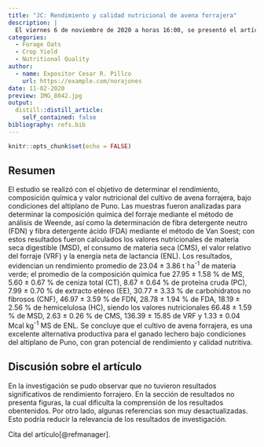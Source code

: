```yaml
---
title: "JC: Rendimiento y calidad nutricional de avena forrajera"
description: |
  El viernes 6 de noviembre de 2020 a horas 16:00, se presentó el artículo original: "Rendimiento y calidad nutricional de avena en la región de Puno".
categories:
  - Forage Oats
  - Crop Yield
  - Nutritional Quality
author:
  - name: Expositor Cesar R. Pillco
    url: https://example.com/norajones
date: 11-02-2020
preview: IMG_8042.jpg
output:
  distill::distill_article:
    self_contained: false
bibliography: refs.bib
---
```



```r
knitr::opts_chunk$set(echo = FALSE)
```

## Resumen
El estudio se realizó con el objetivo de determinar el rendimiento, composición química y valor nutricional del cultivo de avena forrajera, bajo condiciones del altiplano de Puno. Las muestras fueron analizadas para determinar la composición química del forraje mediante el método de análisis de Weende, así como la determinación de fibra detergente neutro (FDN) y fibra detergente ácido (FDA) mediante el método de Van Soest; con estos resultados fueron calculados los valores nutricionales de materia seca digestible (MSD), el consumo de materia seca (CMS), el valor relativo del forraje (VRF) y la energía neta de lactancia (ENL). Los resultados, evidencian un rendimiento promedio de 23.04 ± 3.86 t ha^-1^ de materia verde; el promedio de la composición química fue 27.95 ± 1.58 % de MS, 5.60 ± 0.67 % de ceniza total (CT), 8.67 ± 0.64 % de proteína cruda (PC), 7.99 ± 0.70 % de extracto etéreo (EE), 30.77 ± 3.33 % de carbohidratos no fibrosos (CNF), 46.97 ± 3.59 % de FDN, 28.78 ± 1.94 % de FDA, 18.19 ± 2.56 % de hemicelulosa (HC), siendo los valores nutricionales 66.48 ± 1.59 % de MSD, 2.63 ± 0.26 % de CMS, 136.39 ± 15.85 de VRF y 1.33 ± 0.04 Mcal kg^-1^ MS de ENL. Se concluye que el cultivo de avena forrajera, es una excelente alternativa productiva para el ganado lechero bajo condiciones del altiplano de Puno, con gran potencial de rendimiento y calidad nutritiva.

## Discusión sobre el artículo
En la investigación se pudo observar que no tuvieron resultados significativos de rendimiento forrajero. 
En la sección de resultados no presenta figuras, la cual dificulta la comprensión de los resultados obentenidos. Por otro lado, algunas referencias son muy desactualizadas. Esto podría reducir la relevancia de los resultados de investigación.

Cita del artículo[@refmanager].



